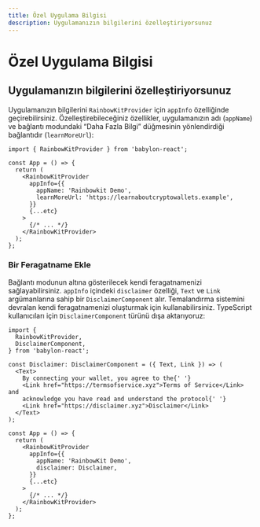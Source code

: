 ```yaml
---
title: Özel Uygulama Bilgisi
description: Uygulamanızın bilgilerini özelleştiriyorsunuz
---
```


# Özel Uygulama Bilgisi

## Uygulamanızın bilgilerini özelleştiriyorsunuz

Uygulamanızın bilgilerini `RainbowKitProvider` için `appInfo` özelliğinde geçirebilirsiniz. Özelleştirebileceğiniz özellikler, uygulamanızın adı (`appName`) ve bağlantı modundaki “Daha Fazla Bilgi” düğmesinin yönlendirdiği bağlantıdır (`learnMoreUrl`):

```tsx
import { RainbowKitProvider } from 'babylon-react';

const App = () => {
  return (
    <RainbowKitProvider
      appInfo={{
        appName: 'Rainbowkit Demo',
        learnMoreUrl: 'https://learnaboutcryptowallets.example',
      }}
      {...etc}
    >
      {/* ... */}
    </RainbowKitProvider>
  );
};
```

### Bir Feragatname Ekle

Bağlantı modunun altına gösterilecek kendi feragatnamenizi sağlayabilirsiniz. `appInfo` içindeki `disclaimer` özelliği, `Text` ve `Link` argümanlarına sahip bir `DisclaimerComponent` alır. Temalandırma sistemini devralan kendi feragatnamenizi oluşturmak için kullanabilirsiniz. TypeScript kullanıcıları için `DisclaimerComponent` türünü dışa aktarıyoruz:

```tsx
import {
  RainbowKitProvider,
  DisclaimerComponent,
} from 'babylon-react';

const Disclaimer: DisclaimerComponent = ({ Text, Link }) => (
  <Text>
    By connecting your wallet, you agree to the{' '}
    <Link href="https://termsofservice.xyz">Terms of Service</Link> and
    acknowledge you have read and understand the protocol{' '}
    <Link href="https://disclaimer.xyz">Disclaimer</Link>
  </Text>
);

const App = () => {
  return (
    <RainbowKitProvider
      appInfo={{
        appName: 'RainbowKit Demo',
        disclaimer: Disclaimer,
      }}
      {...etc}
    >
      {/* ... */}
    </RainbowKitProvider>
  );
};
```
